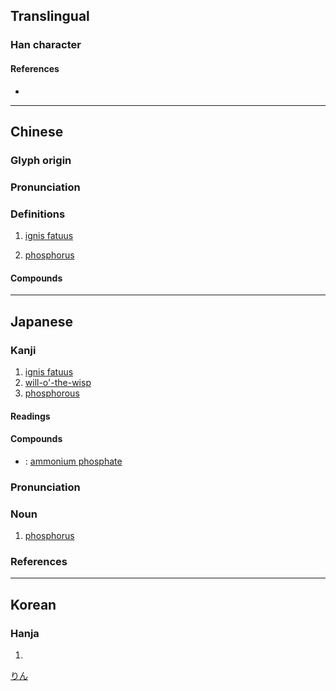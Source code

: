 {{also|磷}}
{{character info/new}}
{{character info/new|0xf9ee}}

==Translingual==

===Han character===
{{Han char|rn=86|rad=火|as=12|sn=16|four=99859|canj=FFDQ|ids=⿰火粦}}

====References====
* {{Han ref|kx=0683.050|dkj=19417|dj=1095.060|hdz=32236.100|uh=71D0|ud=29136|bh=BF4D|bd=48973}}

----

==Chinese==
{{zh-forms}}

===Glyph origin===
{{Han etym}}

===Pronunciation===
{{zh-pron
|m=lín
|c=leon4
|mc=y
|oc=y
|cat=n
}}

===Definitions===
{{zh-hanzi}}

# [[ignis fatuus]]
# {{lb|zh|chemical element}} [[phosphorus]]

====Compounds====
{{zh-der|燐亂|燐火|燐光|鬼燐}}

----

==Japanese==

===Kanji===
{{ja-kanji|grade=|rs=火12}}

# [[ignis fatuus]]
# [[will-o'-the-wisp]]
# [[phosphorous]]

====Readings====
{{ja-readings
|goon=りん
|kanon=りん
|kun=おにび-
}}

====Compounds====
{{der-top|Compounds}}
* {{ja-r|燐安|りんあん}}: [[ammonium phosphate]]
{{der-bottom}}

{{ja-kanjitab|りん|yomi=o}}

===Pronunciation===
{{ja-pron|yomi=o|りん|acc=1|acc_ref=DJR,NHK}}

===Noun===
{{ja-noun|りん|リン}}

# [[phosphorus]]

===References===
<references/>

[[Category:ja:Chemical elements|りん]]

----

==Korean==

===Hanja===
{{ko-hanja|hangeul=[[린]]>[[인]]|eumhun=|rv=rin>in|mr=rin>in|y=lin>in}}

# {{rfdef|ko|sort=火12}}
